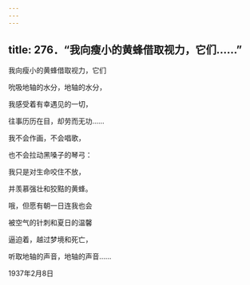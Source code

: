 ```yaml
---
---
---
```

title: 276．“我向瘦小的黄蜂借取视力，它们……”
---




我向瘦小的黄蜂借取视力，它们

吮吸地轴的水分，地轴的水分，

我感受着有幸遇见的一切，

往事历历在目，却劳而无功……

我不会作画，不会唱歌，

也不会拉动黑嗓子的琴弓：

我只是对生命咬住不放，

并羡慕强壮和狡黠的黄蜂。

哦，但愿有朝一日连我也会

被空气的针刺和夏日的温馨

逼迫着，越过梦境和死亡，

听取地轴的声音，地轴的声音……

1937年2月8日